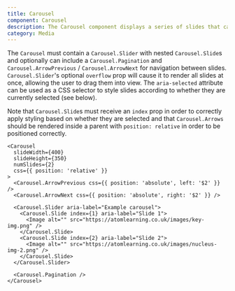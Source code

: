 ```yaml
---
title: Carousel
component: Carousel
description: The Carousel component displays a series of slides that can be swiped between or selected directly via buttons
category: Media
---
```


The `Carousel` must contain a `Carousel.Slider` with nested `Carousel.Slide`s and optionally can include a `Carousel.Pagination` and `Carousel.ArrowPrevious` / `Carousel.ArrowNext` for navigation between slides.
`Carousel.Slider`'s optional `overflow` prop will cause it to render all slides at once, allowing the user to drag them into view. The `aria-selected` attribute can be used as a CSS selector to style slides according to whether they are currently selected (see below).

Note that `Carousel.Slide`s must receive an `index` prop in order to correctly apply styling based on whether they are selected and that `Carousel.Arrows` should be rendered inside a parent with `position: relative` in order to be positioned correctly.

```tsx preview
<Carousel
  slideWidth={400}
  slideHeight={350}
  numSlides={2}
  css={{ position: 'relative' }}
>
  <Carousel.ArrowPrevious css={{ position: 'absolute', left: '$2' }} />
  <Carousel.ArrowNext css={{ position: 'absolute', right: '$2' }} />

  <Carousel.Slider aria-label="Example carousel">
    <Carousel.Slide index={1} aria-label="Slide 1">
      <Image alt="" src="https://atomlearning.co.uk/images/key-img.png" />
    </Carousel.Slide>
    <Carousel.Slide index={2} aria-label="Slide 2">
      <Image alt="" src="https://atomlearning.co.uk/images/nucleus-img-2.png" />
    </Carousel.Slide>
  </Carousel.Slider>

  <Carousel.Pagination />
</Carousel>
```
